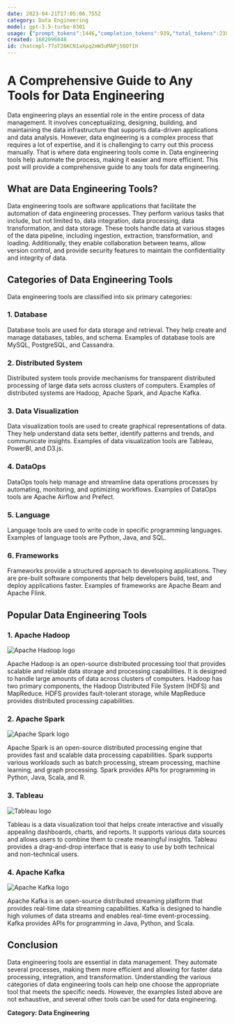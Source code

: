 ```yaml
---
date: 2023-04-21T17:05:06.755Z
category: Data Engineering
model: gpt-3.5-turbo-0301
usage: {"prompt_tokens":1446,"completion_tokens":939,"total_tokens":2385}
created: 1682096648
id: chatcmpl-77oT26KCN1aXpq2mW3uMAPj56OfIH
---
```


# A Comprehensive Guide to Any Tools for Data Engineering

Data engineering plays an essential role in the entire process of data management. It involves conceptualizing, designing, building, and maintaining the data infrastructure that supports data-driven applications and data analysis. However, data engineering is a complex process that requires a lot of expertise, and it is challenging to carry out this process manually. That is where data engineering tools come in. Data engineering tools help automate the process, making it easier and more efficient. This post will provide a comprehensive guide to any tools for data engineering.

## What are Data Engineering Tools?

Data engineering tools are software applications that facilitate the automation of data engineering processes. They perform various tasks that include, but not limited to, data integration, data processing, data transformation, and data storage. These tools handle data at various stages of the data pipeline, including ingestion, extraction, transformation, and loading. Additionally, they enable collaboration between teams, allow version control, and provide security features to maintain the confidentiality and integrity of data.

## Categories of Data Engineering Tools

Data engineering tools are classified into six primary categories:

### 1. Database
Database tools are used for data storage and retrieval. They help create and manage databases, tables, and schema. Examples of database tools are MySQL, PostgreSQL, and Cassandra.

### 2. Distributed System
Distributed system tools provide mechanisms for transparent distributed processing of large data sets across clusters of computers. Examples of distributed systems are Hadoop, Apache Spark, and Apache Kafka.

### 3. Data Visualization
Data visualization tools are used to create graphical representations of data. They help understand data sets better, identify patterns and trends, and communicate insights. Examples of data visualization tools are Tableau, PowerBI, and D3.js.

### 4. DataOps
DataOps tools help manage and streamline data operations processes by automating, monitoring, and optimizing workflows. Examples of DataOps tools are Apache Airflow and Prefect.

### 5. Language
Language tools are used to write code in specific programming languages. Examples of language tools are Python, Java, and SQL.

### 6. Frameworks
Frameworks provide a structured approach to developing applications. They are pre-built software components that help developers build, test, and deploy applications faster. Examples of frameworks are Apache Beam and Apache Flink.

## Popular Data Engineering Tools

### 1. Apache Hadoop
![Apache Hadoop logo](https://hadoop.apache.org/images/hadoop-logo.jpg)

Apache Hadoop is an open-source distributed processing tool that provides scalable and reliable data storage and processing capabilities. It is designed to handle large amounts of data across clusters of computers. Hadoop has two primary components, the Hadoop Distributed File System (HDFS) and MapReduce. HDFS provides fault-tolerant storage, while MapReduce provides distributed processing capabilities.

### 2. Apache Spark
![Apache Spark logo](https://upload.wikimedia.org/wikipedia/commons/thumb/f/f3/Apache_Spark_logo.svg/1200px-Apache_Spark_logo.svg.png)

Apache Spark is an open-source distributed processing engine that provides fast and scalable data processing capabilities. Spark supports various workloads such as batch processing, stream processing, machine learning, and graph processing. Spark provides APIs for programming in Python, Java, Scala, and R.

### 3. Tableau
![Tableau logo](https://marketingopsguides.com/wp-content/uploads/2020/08/tableau-logo.png)

Tableau is a data visualization tool that helps create interactive and visually appealing dashboards, charts, and reports. It supports various data sources and allows users to combine them to create meaningful insights. Tableau provides a drag-and-drop interface that is easy to use by both technical and non-technical users.

### 4. Apache Kafka
![Apache Kafka logo](https://upload.wikimedia.org/wikipedia/commons/thumb/0/05/Apache_kafka.svg/1200px-Apache_kafka.svg.png)

Apache Kafka is an open-source distributed streaming platform that provides real-time data streaming capabilities. Kafka is designed to handle high volumes of data streams and enables real-time event-processing. Kafka provides APIs for programming in Java, Python, and Scala.

## Conclusion

Data engineering tools are essential in data management. They automate several processes, making them more efficient and allowing for faster data processing, integration, and transformation. Understanding the various categories of data engineering tools can help one choose the appropriate tool that meets the specific needs. However, the examples listed above are not exhaustive, and several other tools can be used for data engineering.

**Category: Data Engineering**